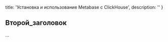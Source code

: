 
  title: 'Установка и использование Мetabase с ClickHouse',
  description: ''
}



## Второй_заголовок

...


